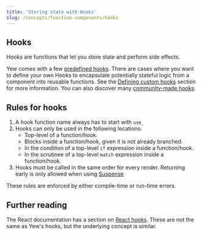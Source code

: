 ```yaml
---
title: 'Storing state with Hooks'
slug: /concepts/function-components/hooks
---
```


## Hooks

Hooks are functions that let you store state and perform side effects.

Yew comes with a few [predefined hooks](/concepts/function-components/hooks/predefined-hooks).
There are cases where you want to define your own Hooks to encapsulate potentially stateful logic from a component into reusable functions.
See the [Defining custom hooks](concepts/function-components/hooks/custom-hooks.mdx#defining-custom-hooks) section for more information.
You can also discover many [community-made hooks](/community/awesome#hooks).

## Rules for hooks

1. A hook function name always has to start with `use_`
2. Hooks can only be used in the following locations:
    - Top-level of a function/hook.
    - Blocks inside a function/hook, given it is not already branched.
    - In the condition of a top-level `if` expression inside a function/hook.
    - In the scrutinee of a top-level `match` expression inside a function/hook.
3. Hooks must be called in the same order for every render. Returning early is only allowed when using [Suspense](../../suspense.mdx)

These rules are enforced by either compile-time or run-time errors.

## Further reading

The React documentation has a section on [React hooks](https://reactjs.org/docs/hooks-intro.html).
These are not the same as Yew's hooks, but the underlying concept is similar.
